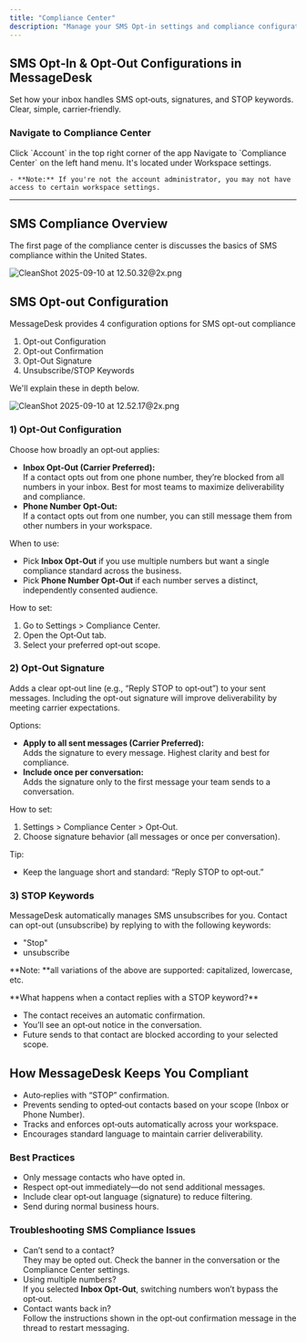```yaml
---
title: "Compliance Center"
description: "Manage your SMS Opt-in settings and compliance configuration for the inbox."
---
```


## SMS Opt‑In & Opt‑Out Configurations in MessageDesk

Set how your inbox handles SMS opt‑outs, signatures, and STOP keywords. Clear, simple, carrier‑friendly.

### Navigate to Compliance Center

<Steps>
  <Step title="Navigate to Account Settings">
    Click `Account` in the top right corner of the app
  </Step>
  <Step title="Click Compliance Center">
    Navigate to `Compliance Center` on the left hand menu. It's located under Workspace settings.

    - **Note:** If you're not the account administrator, you may not have access to certain workspace settings.
  </Step>
</Steps>

---

## SMS Compliance Overview

The first page of the compliance center is discusses the basics of SMS compliance within the United States.

![CleanShot 2025-09-10 at 12.50.32@2x.png](/images/CleanShot2025-09-10at12.50.32@2x.png)

## SMS Opt-out Configuration

MessageDesk provides 4 configuration options for SMS opt-out compliance

1. Opt-out Configuration
2. Opt-out Confirmation
3. Opt-Out Signature
4. Unsubscribe/STOP Keywords

We'll explain these in depth below.

![CleanShot 2025-09-10 at 12.52.17@2x.png](/images/CleanShot2025-09-10at12.52.17@2x.png)

### **1) Opt‑Out Configuration**

Choose how broadly an opt‑out applies:

- **Inbox Opt‑Out (Carrier Preferred):**\
  If a contact opts out from one phone number, they’re blocked from all numbers in your inbox. Best for most teams to maximize deliverability and compliance.
- **Phone Number Opt‑Out:**\
  If a contact opts out from one number, you can still message them from other numbers in your workspace.

When to use:

- Pick **Inbox Opt‑Out** if you use multiple numbers but want a single compliance standard across the business.
- Pick **Phone Number Opt‑Out** if each number serves a distinct, independently consented audience.

How to set:

1. Go to Settings \> Compliance Center.
2. Open the Opt‑Out tab.
3. Select your preferred opt‑out scope.

### **2) Opt‑Out Signature**

Adds a clear opt‑out line (e.g., “Reply STOP to opt‑out”) to your sent messages. Including the opt-out signature will improve deliverability by meeting carrier expectations.

Options:

- **Apply to all sent messages (Carrier Preferred):**\
  Adds the signature to every message. Highest clarity and best for compliance.
- **Include once per conversation:**\
  Adds the signature only to the first message your team sends to a conversation.

How to set:

1. Settings \> Compliance Center \> Opt‑Out.
2. Choose signature behavior (all messages or once per conversation).

Tip:

- Keep the language short and standard: “Reply STOP to opt‑out.”

### **3) STOP Keywords**

MessageDesk automatically manages SMS unsubscribes for you. Contact can opt-out (unsubscribe) by replying to with the following keywords:

- "Stop"
- unsubscribe

\*\*Note: \*\*all variations of the above are supported: capitalized, lowercase, etc.

<Info>
  **What happens when a contact replies with a STOP keyword?**

  - The contact receives an automatic confirmation.
  - You’ll see an opt‑out notice in the conversation.
  - Future sends to that contact are blocked according to your selected scope.
</Info>

## **How MessageDesk Keeps You Compliant**

- Auto‑replies with “STOP” confirmation.
- Prevents sending to opted‑out contacts based on your scope (Inbox or Phone Number).
- Tracks and enforces opt‑outs automatically across your workspace.
- Encourages standard language to maintain carrier deliverability.

### **Best Practices**

- Only message contacts who have opted in.
- Respect opt‑out immediately—do not send additional messages.
- Include clear opt‑out language (signature) to reduce filtering.
- Send during normal business hours.

### **Troubleshooting SMS Compliance Issues**

- Can’t send to a contact?\
  They may be opted out. Check the banner in the conversation or the Compliance Center settings.
- Using multiple numbers?\
  If you selected **Inbox Opt‑Out**, switching numbers won’t bypass the opt‑out.
- Contact wants back in?\
  Follow the instructions shown in the opt‑out confirmation message in the thread to restart messaging.